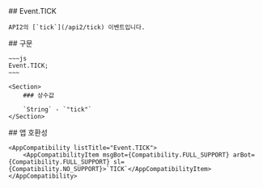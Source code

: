 
<Section>
    ## Event.TICK

    API2의 [`tick`](/api2/tick) 이벤트입니다.
</Section>
<Section>
    ## 구문

    ~~~js
    Event.TICK;
    ~~~

    <Section>
        ### 상수값

        `String` - `"tick"`
    </Section>
</Section>
<Section>
    ## 앱 호환성

    <AppCompatibility listTitle="Event.TICK">
        <AppCompatibilityItem msgBot={Compatibility.FULL_SUPPORT} arBot={Compatibility.FULL_SUPPORT} sl={Compatibility.NO_SUPPORT}>`TICK`</AppCompatibilityItem>
    </AppCompatibility>
</Section>